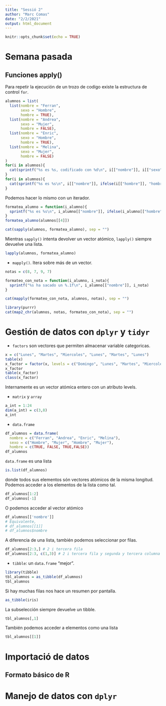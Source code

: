 ```yaml
---
title: "Sessió 2"
author: "Marc Comas"
date: "2/2/2021"
output: html_document
---
```


```r
knitr::opts_chunk$set(echo = TRUE)
```

# Semana pasada

## Funciones apply()

Para repetir la ejecución de un trozo de codigo existe la estructura de control `for`.

```r
alumnos = list(
  list(nombre = "Ferran",
       sexo = "Hombre",
       hombre = TRUE),
  list(nombre = "Andrea",
       sexo = "Mujer",
       hombre = FALSE),
  list(nombre = "Enric",
       sexo = "Hombre",
       hombre = TRUE),
  list(nombre = "Melina",
       sexo = "Mujer",
       hombre = FALSE)
)
for(i in alumnos){
  cat(sprintf("%s es %s, codificado con %d\n", i[["nombre"]], i[["sexo"]], i[["sexo"]] == "Mujer"))
}
for(i in alumnos){
  cat(sprintf("%s es %s\n", i[["nombre"]], ifelse(i[["hombre"]], "hombre", "mujer")))
}
```

Podemos hacer lo mismo con un iterador.

```r
formatea_alumno = function(i_alumno){
  sprintf("%s es %s\n", i_alumno[["nombre"]], ifelse(i_alumno[["hombre"]], "hombre", "mujer"))
}
formatea_alumno(alumnos[[4]])

cat(sapply(alumnos, formatea_alumno), sep = "")
```

Mientras `sapply()` intenta devolver un vector atómico, `lapply()` siempre devuelve una lista.

```r
lapply(alumnos, formatea_alumno)
```

* `mapply()`. Itera sobre más de un vector.

```r
notas = c(8, 7, 9, 7)

formateo_con_nota = function(i_alumno, i_nota){
  sprintf("%s ha sacado un %.1f\n", i_alumno[["nombre"]], i_nota)
}

cat(mapply(formateo_con_nota, alumnos, notas), sep = "")
```

```r
library(purrr)
cat(map2_chr(alumnos, notas, formateo_con_nota), sep = "")
```

# Gestión de datos con `dplyr` y `tidyr`

* `factors` son vectores que permiten almacenar variable categoricas.

```r
x = c("Lunes", "Martes", "Miercoles", "Lunes", "Martes", "Lunes")
table(x)
x_factor = factor(x, levels = c("Domingo", "Lunes", "Martes", "Miercoles", "Jueves", "Viernes", "Sabado"))
x_factor
table(x_factor)
class(x_factor)
```

Internamente es un vector atómica entero con un atributo levels.

* `matrix` y   `array`

```r
a_int = 1:24
dim(a_int) = c(3,8)
a_int
```

* `data.frame`

```r
df_alumnos = data.frame(
  nombre = c("Ferran", "Andrea", "Enric", "Melina"),
  sexo = c("Hombre", "Mujer", "Hombre", "Mujer"),
  hombre = c(TRUE, FALSE, TRUE,FALSE))
df_alumnos
```

`data.frame` es una lista

```r
is.list(df_alumnos)
```

donde todos sus elementos són vectores atómicos de la misma longitud. Podemos acceder a los elementos de la lista como tal.

```r
df_alumnos[1:2]
df_alumnos[-1]
```

O podemos acceder al vector atómico

```r
df_alumnos[['nombre']]
# Equivalente,
# df_alumnos[[1]]
# df_alumnos$nombre
```

A diferencia de una lista, también podemos seleccionar por filas.

```r
df_alumnos[2:3,] # 2 i tercera fila
df_alumnos[2:3, c(1,3)] # 2 i tercera fila y segunda y tercera columna
```

* `tibble`: un `data.frame` "mejor".

```r
library(tibble)
tbl_alumnos = as_tibble(df_alumnos)
tbl_alumnos
```

Si hay muchas filas nos hace un resumen por pantalla.

```r
as_tibble(iris)
```

La subselección siempre devuelve un tibble.

```r
tbl_alumnos[,1]
```

También podemos acceder a elementos como una lista

```r
tbl_alumnos[[1]]
```

# Importació de datos

## Formato básico de R

# Manejo de datos con `dplyr`


